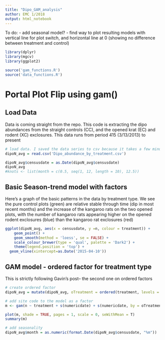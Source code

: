 ```yaml
---
title: "Dipo_GAM_analysis"
author: EMC 1/2018
output: html_notebook
---
```

To do:
  - add seasonal model?
  - find way to plot resulting models with vertical line for plot switch, and horizontal line at 0 (showing no difference between treatment and control)


```r
library(dplyr)
library(mgcv)
library(ggplot2)

source('gam_functions.R')
source('data_functions.R')
```

# Portal Plot Flip using gam()


## Load Data

Data is coming straight from the repo. This code is extracting the dipo 
abundances from the straight controls (CC), and the opened krat (EC) and rodent 
(XC) exclosures. This data runs from period 415 (3/13/2013) to present

```r
# load data. I saved the data series to csv because it takes a few minutes to create them from scratch from create_data_series.R
dipoN_avg = read.csv('Dipo_abundance_by_treatment.csv')

dipoN_avg$censusdate = as.Date(dipoN_avg$censusdate)
dipoN_avg
#knots <- list(month = c(0.5, seq(1, 12, length = 10), 12.5))
```


## Basic Season-trend model with factors

Here's a graph of the basic patterns in the data by treatment type. We see
the pure control plots (green) are relative stable through time (dip in most 
recent months) and the increase of the kangaroo rats on the two opened plots, 
with the number of kangaroo rats appearing higher on the opened rodent 
exclosures (blue) than the kangaroo rat exclosures (red)


```r
ggplot(dipoN_avg, aes(x = censusdate, y =n, colour = treatment)) +
    geom_point() +
    geom_smooth(method = 'loess', se = FALSE) +
    scale_colour_brewer(type = 'qual', palette = 'Dark2') +
    theme(legend.position = 'top') +
  geom_vline(xintercept=as.Date('2015-04-10'))
```

## GAM model - ordered factor for treatment type

This is strictly following Gavin's post-- the second one on ordered factors

```r
# create ordered factor
dipoN_avg = mutate(dipoN_avg, oTreatment = ordered(treatment, levels = c('CC','EC','XC')))

# add site code to the model as a factor
m <- gam(n ~ treatment + s(numericdate) + s(numericdate, by = oTreatment), data = dipoN_avg)

plot(m, shade = TRUE, pages = 1, scale = 0, seWithMean = T)
summary(m)
```



 
```r
# add seasonality
dipoN_avg$month = as.numeric(format.Date(dipoN_avg$censusdate, "%m"))


```

